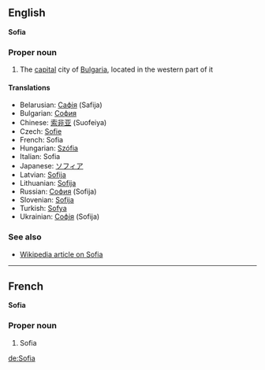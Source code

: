 ==English==
'''Sofia'''

===Proper noun===

# The [[capital]] city of [[Bulgaria]], located in the western part of it

====Translations====

*Belarusian: [[Сафія]] (Safija)
*Bulgarian: [[София]]
*Chinese: [[索非亚]] (Suofeiya)
*Czech: [[Sofie]]
*French: Sofia
*Hungarian: [[Szófia]]
*Italian: Sofia
*Japanese: [[ソフィア]]
*Latvian: [[Sofija]]
*Lithuanian: [[Sofija]]
*Russian: [[София]] (Sofija)
*Slovenian: [[Sofija]]
*Turkish: [[Sofya]]
*Ukrainian: [[Софія]] (Sofija)

===See also===

*[[w:Sofia|Wikipedia article on Sofia]]

----
==French==
'''Sofia'''

===Proper noun===

#Sofia

[[de:Sofia]]